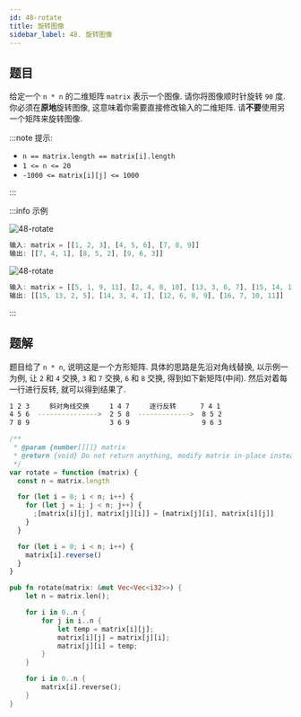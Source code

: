 ```yaml
---
id: 48-rotate
title: 旋转图像
sidebar_label: 48. 旋转图像
---
```


## 题目

给定一个 `n * n` 的二维矩阵 `matrix` 表示一个图像. 请你将图像顺时针旋转 `90` 度. 你必须在**原地**旋转图像, 这意味着你需要直接修改输入的二维矩阵. 请**不要**使用另一个矩阵来旋转图像.

:::note 提示:

- `n == matrix.length == matrix[i].length`
- `1 <= n <= 20`
- `-1000 <= matrix[i][j] <= 1000`

:::

:::info 示例

![48-rotate](../../static/img/48-rotate-1.jpg)

```ts
输入: matrix = [[1, 2, 3], [4, 5, 6], [7, 8, 9]]
输出: [[7, 4, 1], [8, 5, 2], [9, 6, 3]]
```

![48-rotate](../../static/img/48-rotate-2.jpg)

```ts
输入: matrix = [[5, 1, 9, 11], [2, 4, 8, 10], [13, 3, 6, 7], [15, 14, 12, 16]]
输出: [[15, 13, 2, 5], [14, 3, 4, 1], [12, 6, 8, 9], [16, 7, 10, 11]]
```

:::

## 题解

题目给了 `n * n`, 说明这是一个方形矩阵. 具体的思路是先沿对角线替换, 以示例一为例, 让 `2` 和 `4` 交换, `3` 和 `7` 交换, `6` 和 `8` 交换, 得到如下新矩阵(中间).
然后对着每一行进行反转, 就可以得到结果了.

```bash
1 2 3     斜对角线交换     1 4 7     逐行反转      7 4 1
4 5 6  --------------->  2 5 8  ------------->  8 5 2
7 8 9                    3 6 9                  9 6 3
```


<Tabs>
  <TabItem value="JavaScript" label="JavaScript" default>

```ts
/**
 * @param {number[][]} matrix
 * @return {void} Do not return anything, modify matrix in-place instead.
 */
var rotate = function (matrix) {
  const n = matrix.length

  for (let i = 0; i < n; i++) {
    for (let j = i; j < n; j++) {
      ;[matrix[i][j], matrix[j][i]] = [matrix[j][i], matrix[i][j]]
    }
  }

  for (let i = 0; i < n; i++) {
    matrix[i].reverse()
  }
}
```

</TabItem>
<TabItem value="Rust" label="Rust">

```rust
pub fn rotate(matrix: &mut Vec<Vec<i32>>) {
    let n = matrix.len();

    for i in 0..n {
        for j in i..n {
            let temp = matrix[i][j];
            matrix[i][j] = matrix[j][i];
            matrix[j][i] = temp;
        }
    }

    for i in 0..n {
        matrix[i].reverse();
    }
}
```

</TabItem>
</Tabs>
